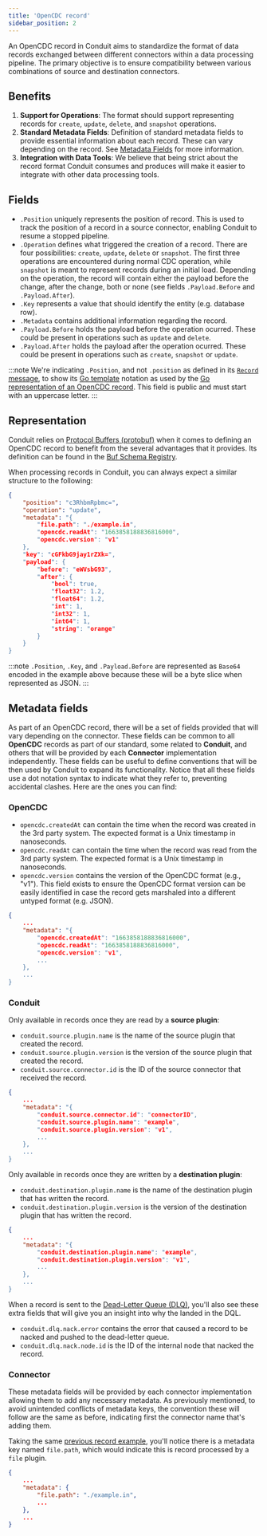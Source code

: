 ```yaml
---
title: 'OpenCDC record'
sidebar_position: 2
---
```


An OpenCDC record in Conduit aims to standardize the format of data records exchanged between different connectors within a data processing pipeline. The primary objective is to ensure compatibility between various combinations of source and destination connectors.

## Benefits

1. **Support for Operations**: The format should support representing records for `create`, `update`, `delete`, and `snapshot` operations.
2. **Standard Metadata Fields**: Definition of standard metadata fields to provide essential information about each record. These can vary depending on the record. See [Metadata Fields](#metadata-fields) for more information.
3. **Integration with Data Tools**: We believe that being strict about the record format Conduit consumes and produces will make it easier to integrate with other data processing tools.

## Fields

* `.Position` uniquely represents the position of record. This is used to track the position of a record in a source connector, enabling Conduit to resume a stopped pipeline.
* `.Operation` defines what triggered the creation of a record. There are four possibilities: `create`, `update`, `delete` or `snapshot`. The first three operations are encountered during normal CDC operation, while `snapshot` is meant to represent records during an initial load. Depending on the operation, the record will contain either the payload before the change, after the change, both or none (see fields `.Payload.Before` and `.Payload.After`). 
* `.Key` represents a value that should identify the entity (e.g. database row).
* `.Metadata` contains additional information regarding the record.
* `.Payload.Before` holds the payload before the operation ocurred. These could be present in operations such as `update` and `delete`.
* `.Payload.After` holds the payload after the operation ocurred. These could be present in operations such as `create`, `snapshot` or `update`.

:::note
We're indicating `.Position`, and not `.position` as defined in its [`Record` message](https://buf.build/conduitio/conduit-commons/docs/main:opencdc.v1#opencdc.v1.Record), to show its [Go template](https://pkg.go.dev/text/template) notation as used by the [Go representation of an OpenCDC record](https://github.com/ConduitIO/conduit-commons/blob/main/opencdc/record.go#L32). This field is public and must start with an uppercase letter.
:::

## Representation

Conduit relies on [Protocol Buffers (protobuf)](https://protobuf.dev/) when it comes to defining an OpenCDC record to benefit from the several advantages that it provides. Its definition can be found in the [Buf Schema Registry](https://buf.build/conduitio/conduit-commons/docs/main:opencdc.v1).

When processing records in Conduit, you can always expect a similar structure to the following:

```json
{
    "position": "c3RhbmRpbmc=",
    "operation": "update",
    "metadata": "{
        "file.path": "./example.in",
        "opencdc.readAt": "1663858188836816000",
        "opencdc.version": "v1"
    },
    "key": "cGFkbG9jay1rZXk=",
    "payload": {
        "before": "eWVsbG93",
        "after": {
            "bool": true,
            "float32": 1.2,
            "float64": 1.2,
            "int": 1,
            "int32": 1,
            "int64": 1,
            "string": "orange"
        }
    }
}
```

:::note
`.Position`, `.Key`, and `.Payload.Before` are represented as `Base64` encoded in the example above because these will be a byte slice when represented as JSON.
:::

## Metadata fields

As part of an OpenCDC record, there will be a set of fields provided that will vary depending on the connector. These fields can be common to all **OpenCDC** records as part of our standard, some related to **Conduit**, and others that will be provided by each **Connector** implementation independently. These fields can be useful to define conventions that will be then used by Conduit to expand its functionality. Notice that all these fields use a dot notation syntax to indicate what they refer to, preventing accidental clashes. Here are the ones you can find:

### OpenCDC

- `opencdc.createdAt` can contain the time when the record was created in the 3rd party system. The expected format is a Unix timestamp in nanoseconds.
- `opencdc.readAt` can contain the time when the record was read from the 3rd party system. The expected format is a Unix timestamp in nanoseconds.
- `opencdc.version` contains the version of the OpenCDC format (e.g., "v1"). This field exists to ensure the OpenCDC format version can be easily identified in case the record gets marshaled into a different untyped format (e.g. JSON).

```json
{
    ...
    "metadata": "{
        "opencdc.createdAt": "1663858188836816000",
        "opencdc.readAt": "1663858188836816000",
        "opencdc.version": "v1",
        ...
    },
    ...
}
```

### Conduit

Only available in records once they are read by a **source plugin**:

- `conduit.source.plugin.name` is the name of the source plugin that created the record.
- `conduit.source.plugin.version` is the version of the source plugin that created the record.
- `conduit.source.connector.id` is the ID of the source connector that received the record.

```json
{
    ...
    "metadata": "{
        "conduit.source.connector.id": "connectorID",
        "conduit.source.plugin.name": "example",
        "conduit.source.plugin.version": "v1",
        ...
    },
    ...
}
```

Only available in records once they are written by a **destination plugin**:

- `conduit.destination.plugin.name` is the name of the destination plugin that has written the record.
- `conduit.destination.plugin.version` is the version of the destination plugin that has written the record.

```json
{
    ...
    "metadata": "{
        "conduit.destination.plugin.name": "example",
        "conduit.destination.plugin.version": "v1",
        ...
    },
    ...
}
```

When a record is sent to the [Dead-Letter Queue (DLQ)](/dead-letter-queue), you'll also see these extra fields that will give you an insight into why the landed in the DQL.

- `conduit.dlq.nack.error` contains the error that caused a record to be nacked and pushed to the dead-letter queue.
- `conduit.dlq.nack.node.id` is the ID of the internal node that nacked the record. 

### Connector

These metadata fields will be provided by each connector implementation allowing them to add any necessary metadata. As previously mentioned, to avoid unintended conflicts of metadata keys, the convention these will follow are the same as before, indicating first the connector name that's adding them.

Taking the same [previous record example](#representation), you'll notice there is a metadata key named `file.path`, which would indicate this is record processed by a `file` plugin.

```json
{
    ...
    "metadata": {
        "file.path": "./example.in",
        ...
    },
    ...
}
```